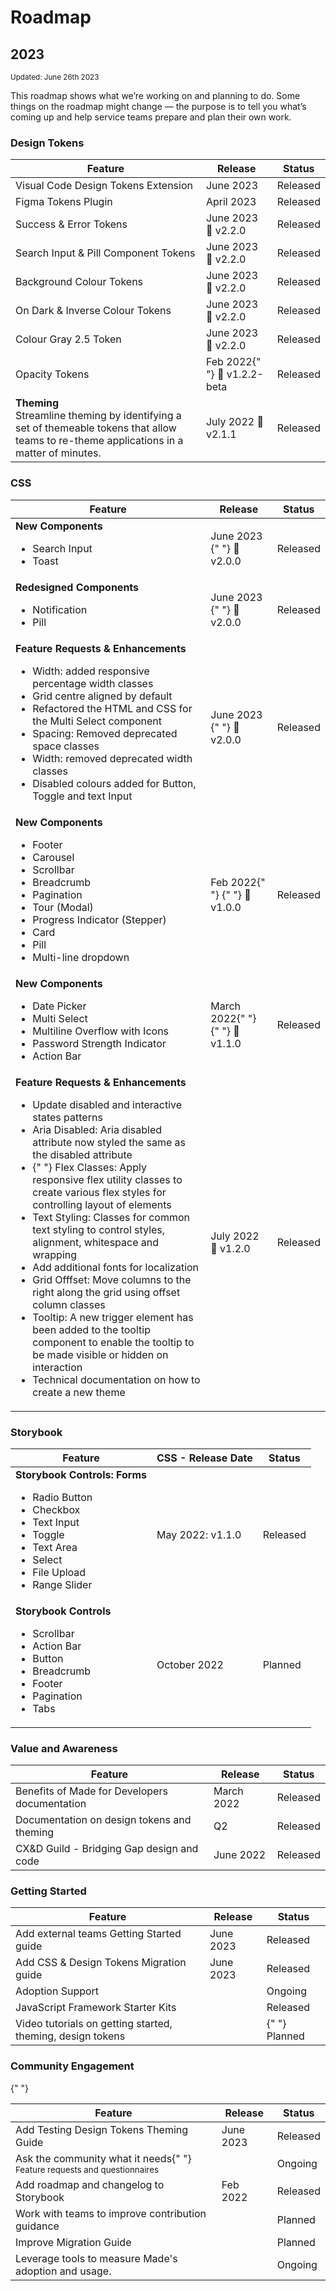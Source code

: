 
<Meta title="Hello/Roadmap" />

# Roadmap

## 2023

<small> Updated: June 26th 2023 </small>

This roadmap shows what we’re working on and planning to do. Some things on the roadmap might change — the purpose is to tell you what’s coming up and help service teams prepare and plan their own work.

<h3 class="made-u-eyebrow--02"> Design Tokens </h3>

<Story name="Design Tokens">
  <div class="made-c-table--responsive">
    <table class="made-c-table made-s-table roadmap-table">
      <thead>
        <tr>
          <th scope="col">Feature</th>
          <th scope="col">Release</th>
          <th scope="col">Status</th>
        </tr>
      </thead>
      <tbody>
        <tr>
          <td>Visual Code Design Tokens Extension</td>
          <td>
            June 2023
          </td>
          <td>
            <span class="made-c-pill made-c-pill--released">Released</span>
          </td>
        </tr>
        <tr>
          <td>Figma Tokens Plugin</td>
          <td>
            April 2023
          </td>
          <td>
            <span class="made-c-pill made-c-pill--released">Released</span>
          </td>
        </tr>
         <tr>
          <td>Success & Error Tokens</td>
          <td>
            June 2023
              🚀 v2.2.0
          </td>
          <td>
            <span class="made-c-pill made-c-pill--released">Released</span>
          </td>
        </tr>
        <tr>
          <td>Search Input & Pill Component Tokens</td>
          <td>
            June 2023
              🚀 v2.2.0
          </td>
          <td>
            <span class="made-c-pill made-c-pill--released">Released</span>
          </td>
        </tr>
        <tr>
          <td>Background Colour Tokens</td>
          <td>
            June 2023
              🚀 v2.2.0
          </td>
          <td>
            <span class="made-c-pill made-c-pill--released">Released</span>
          </td>
        </tr>
        <tr>
          <td>On Dark & Inverse Colour Tokens</td>
          <td>
            June 2023
              🚀 v2.2.0
          </td>
          <td>
            <span class="made-c-pill made-c-pill--released">Released</span>
          </td>
        </tr>
                <tr>
          <td>Colour Gray 2.5 Token</td>
          <td>
            June 2023
              🚀 v2.2.0
          </td>
          <td>
            <span class="made-c-pill made-c-pill--released">Released</span>
          </td>
        </tr>
        <tr>
          <td>Opacity Tokens</td>
          <td>
            Feb 2022{" "}
              🚀 v1.2.2-beta
          </td>
          <td>
            <span class="made-c-pill made-c-pill--released">Released</span>
          </td>
        </tr>
        <tr>
          <td>
            <strong>Theming</strong> <br />
            Streamline theming by identifying a set of themeable tokens that allow
  teams to re-theme applications in a matter of minutes.
          </td>
          <td>July 2022 🚀 v2.1.1</td>
          <td>
            <span class="made-c-pill made-c-pill--released">Released</span>
          </td>
        </tr>
      </tbody>
    </table>
  </div>
</Story>

<h3 class="made-u-eyebrow--02"> CSS</h3>

<Story name="CSS">
  <div class="made-c-table--responsive">
    <table class="made-c-table made-s-table roadmap-table">
      <thead>
        <tr>
          <th scope="col">Feature</th>
          <th scope="col">Release</th>
          <th scope="col">Status</th>
        </tr>
      </thead>
      <tbody>
        <tr>
          <td>
            <strong>New Components</strong>
            <ul>
              <li>Search Input</li>
              <li>Toast</li>
            </ul>
          </td>
          <td>
            June 2023
              {" "}
              🚀 v2.0.0
          </td>
          <td>
            <span class="made-c-pill made-c-pill--released">Released</span>
          </td>
        </tr>
        <tr>
          <td>
            <strong>Redesigned Components</strong>
            <ul>
              <li>Notification</li>
              <li>Pill</li>
            </ul>
          </td>
          <td>
            June 2023
              {" "}
              🚀 v2.0.0
          </td>
          <td>
            <span class="made-c-pill made-c-pill--released">Released</span>
          </td>
        </tr>
        <tr>
          <td>
            <strong>Feature Requests & Enhancements</strong>
            <ul>
              <li>Width: added responsive percentage width classes</li>
              <li>Grid centre aligned by default</li>
              <li>Refactored the HTML and CSS for the Multi Select component</li>
              <li>Spacing: Removed deprecated space classes</li>
              <li>Width: removed deprecated width classes</li>
              <li>Disabled colours added for Button, Toggle and text Input</li>
            </ul>
          </td>
          <td>
            June 2023
              {" "}
              🚀 v2.0.0
          </td>
          <td>
            <span class="made-c-pill made-c-pill--released">Released</span>
          </td>
        </tr>
        <tr>
          <td>
            <strong>New Components</strong>
            <ul>
              <li>Footer</li>
              <li>Carousel</li>
              <li>Scrollbar</li>
              <li>Breadcrumb</li>
              <li>Pagination</li>
              <li>Tour (Modal)</li>
              <li>Progress Indicator (Stepper)</li>
              <li>Card</li>
              <li>Pill</li>
              <li>Multi-line dropdown</li>
            </ul>
          </td>
          <td>
            Feb 2022{" "}
              {" "}
              🚀 v1.0.0
          </td>
          <td>
            <span class="made-c-pill made-c-pill--released">Released</span>
          </td>
        </tr>
        <tr>
          <td>
            <strong>New Components</strong>
            <ul>
              <li>Date Picker</li>
              <li>Multi Select</li>
              <li>Multiline Overflow with Icons</li>
              <li>Password Strength Indicator</li>
              <li>Action Bar</li>
            </ul>
          </td>
          <td>
            March 2022{" "}
              {" "}
              🚀 v1.1.0
          </td>
          <td>
            <span class="made-c-pill made-c-pill--released">Released</span>
          </td>
        </tr>
        <tr>
          <td>
            <strong>Feature Requests &amp; Enhancements</strong>
            <ul>
              <li>Update disabled and interactive states patterns</li>
              <li>
                Aria Disabled: Aria disabled attribute now styled the same as
                the disabled attribute
              </li>
              <li>
                {" "}
                Flex Classes: Apply responsive flex utility classes to create various
                flex styles for controlling layout of elements
              </li>
              <li>
                Text Styling: Classes for common text styling to control styles,
                alignment, whitespace and wrapping
              </li>
              <li>Add additional fonts for localization</li>
              <li>
                Grid Offfset: Move columns to the right along the grid using
                offset column classes
              </li>
              <li>Tooltip: A new trigger element has been added to the tooltip component to enable the tooltip to be made visible or hidden on interaction</li>
              <li>Technical documentation on how to create a new theme</li>
            </ul>
          </td>
          <td>July 2022 🚀 v1.2.0</td>
          <td>
            <span class="made-c-pill made-c-pill--released">Released</span>
          </td>
        </tr>
      </tbody>
    </table>
  </div>
</Story>

<h3 class="made-u-eyebrow--02">Storybook</h3>

<Story name="Storybook Controls">
  <div class="made-c-table--responsive">
    <table class="made-c-table made-s-table roadmap-table">
      <thead>
        <tr>
          <th scope="col">Feature</th>
          <th scope="col">CSS - Release Date</th>
          <th scope="col">Status</th>
        </tr>
      </thead>
      <tbody>
        <tr>
          <td>
            <strong>Storybook Controls: Forms</strong>
            <ul>
              <li>Radio Button</li>
              <li>Checkbox</li>
              <li>Text Input</li>
              <li>Toggle</li>
              <li>Text Area</li>
              <li>Select</li>
              <li>File Upload</li>
              <li>Range Slider</li>
            </ul>
          </td>
          <td>May 2022: v1.1.0</td>
          <td>
            <span class="made-c-pill made-c-pill--released">Released</span>
          </td>
        </tr>
        <tr>
          <td>
            <strong>Storybook Controls</strong>
            <ul>
              <li>Scrollbar</li>
              <li>Action Bar</li>
              <li>Button</li>
              <li>Breadcrumb</li>
              <li>Footer</li>
              <li>Pagination</li>
              <li>Tabs</li>
            </ul>
          </td>
          <td>October 2022</td>
          <td>
            <span class="made-c-pill made-c-pill--released">Planned</span>
          </td>
        </tr>
      </tbody>
    </table>
  </div>
</Story>

<h3 class="made-u-eyebrow--02">Value and Awareness</h3>

<Story name="Awareness">
  <div class="made-c-table--responsive">
    <table class="made-c-table made-s-table roadmap-table">
      <thead>
        <tr>
          <th scope="col">Feature</th>
          <th scope="col">Release</th>
          <th scope="col">Status</th>
        </tr>
      </thead>
      <tbody>
        <tr>
          <td>Benefits of Made for Developers documentation</td>
          <td>March 2022</td>
          <td>
            <span class="made-c-pill made-c-pill--released">Released</span>
          </td>
        </tr>
        <tr>
          <td>Documentation on design tokens and theming</td>
          <td>Q2</td>
          <td>
            <span class="made-c-pill made-c-pill--released">Released</span>
          </td>
        </tr>
        <tr>
          <td>CX&D Guild - Bridging Gap design and code</td>
          <td>June 2022</td>
          <td>
            <span class="made-c-pill made-c-pill--released">Released</span>
          </td>
        </tr>
      </tbody>
    </table>
  </div>
</Story>

<h3 class="made-u-eyebrow--02">Getting Started</h3>

<Story name="Getting Started">
  <div class="made-c-table--responsive">
    <table class="made-c-table made-s-table roadmap-table">
      <thead>
        <tr>
          <th scope="col">Feature</th>
          <th scope="col">Release</th>
          <th scope="col">Status</th>
        </tr>
      </thead>
      <tbody>
        <tr>
            <td>
              Add external teams Getting Started guide
            </td>
            <td>June 2023</td>
            <td>
              <span class="made-c-pill made-c-pill--released">Released</span>
            </td>
        </tr>
        <tr>
            <td>
              Add CSS & Design Tokens Migration guide
            </td>
            <td>June 2023</td>
            <td>
              <span class="made-c-pill made-c-pill--released">Released</span>
            </td>
        </tr>
        <tr>
          <td>Adoption Support</td>
          <td></td>
          <td>
            <span class="made-c-pill made-c-pill--ongoing">Ongoing</span>
          </td>
        </tr>
        <tr>
          <td>JavaScript Framework Starter Kits</td>
          <td></td>
          <td>
            <span class="made-c-pill made-c-pill--released">Released</span>
          </td>
        </tr>
        <tr>
          <td>Video tutorials on getting started, theming, design tokens</td>
          <td></td>
          <td>
            {" "}
            <span class="made-c-pill made-c-pill--planned">Planned</span>
          </td>
        </tr>
      </tbody>
    </table>
  </div>
</Story>

<h3 class="made-u-eyebrow--02">Community Engagement</h3>{" "}

<Story name="Community Engagement">
  <div class="made-c-table--responsive">
    <table class="made-c-table made-s-table roadmap-table">
      <thead>
        <tr>
          <th scope="col">Feature</th>
          <th scope="col">Release</th>
          <th scope="col">Status</th>
        </tr>
      </thead>
      <tbody>
        <tr>
          <td>
            Add Testing Design Tokens Theming Guide
          </td>
          <td>June 2023</td>
          <td>
           <span class="made-c-pill made-c-pill--released">Released</span>
          </td>
        </tr>
        <tr>
          <td>
            Ask the community what it needs{" "}
            <small>Feature requests and questionnaires</small>
          </td>
          <td></td>
          <td>
            <span class="made-c-pill made-c-pill--ongoing">Ongoing</span>
          </td>
        </tr>
        <tr>
          <td>Add roadmap and changelog to Storybook</td>
          <td>Feb 2022</td>
          <td>
            <span class="made-c-pill made-c-pill--released">Released</span>
          </td>
        </tr>
        <tr>
          <td>Work with teams to improve contribution guidance</td>
          <td></td>
          <td>
            <span class="made-c-pill made-c-pill--planned">Planned</span>
          </td>
        </tr>
        <tr>
          <td>Improve Migration Guide</td>
          <td></td>
          <td>
            <span class="made-c-pill made-c-pill--planned">Planned</span>
          </td>
        </tr>
        <tr>
          <td>Leverage tools to measure Made's adoption and usage.</td>
          <td></td>
          <td>
            <span class="made-c-pill made-c-pill--ongoing">Ongoing</span>
          </td>
        </tr>
      </tbody>
    </table>
  </div>
</Story>
